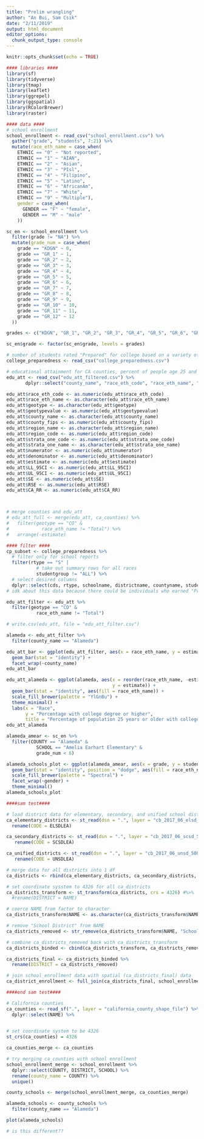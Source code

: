 ```yaml
---
title: "Prelim wrangling"
author: "An Bui, Sam Csik"
date: "2/11/2019"
output: html_document
editor_options: 
  chunk_output_type: console
---
```


```r
knitr::opts_chunk$set(echo = TRUE)
```

```r
#### libraries ####
library(sf)
library(tidyverse)
library(tmap)
library(leaflet)
library(ggrepel)
library(ggspatial)
library(RColorBrewer)
library(raster)

#### data ####
# school enrollment
school_enrollment <- read_csv("school_enrollment.csv") %>% 
  gather("grade", "students", 7:21) %>%
  mutate(race_eth_name = case_when(
    ETHNIC == "0" ~ "Not reported",
    ETHNIC == "1" ~ "AIAN",
    ETHNIC == "2" ~ "Asian",
    ETHNIC == "3" ~ "PIsl",
    ETHNIC == "4" ~ "Filipino",
    ETHNIC == "5" ~ "Latino",
    ETHNIC == "6" ~ "AfricanAm",
    ETHNIC == "7" ~ "White",
    ETHNIC == "9" ~ "Multiple"),
    gender = case_when(
      GENDER == "F" ~ "female",
      GENDER == "M" ~ "male"
    ))

sc_en <- school_enrollment %>% 
  filter(grade != "NA") %>% 
  mutate(grade_num = case_when(
    grade == "KDGN" ~ 0,
    grade == "GR_1" ~ 1, 
    grade == "GR_2" ~ 2,
    grade == "GR_3" ~ 3,
    grade == "GR_4" ~ 4,
    grade == "GR_5" ~ 5, 
    grade == "GR_6" ~ 6, 
    grade == "GR_7" ~ 7, 
    grade == "GR_8" ~ 8, 
    grade == "GR_9" ~ 9, 
    grade == "GR_10" ~ 10, 
    grade == "GR_11" ~ 11, 
    grade == "GR_12" ~ 12
  ))

grades <- c("KDGN", "GR_1", "GR_2", "GR_3", "GR_4", "GR_5", "GR_6", "GR_7", "GR_8", "GR_9", "GR_10", "GR_11", "GR_12")

sc_en$grade <- factor(sc_en$grade, levels = grades)

# number of students rated "Prepared" for college based on a variety of criteria
college_preparedness <- read_csv("college_preparedness.csv")

# educational attainment for CA counties, percent of people age 25 and up with college degree or higher
edu_att <- read_csv("edu_att_filtered.csv") %>% 
       dplyr::select("county_name", "race_eth_code", "race_eth_name", "geotype", "geotypevalue", "geoname",  "county_fips", "region_name", "region_code", "strata_one_code", "strata_one_name", "numerator",   "denominator", "estimate", "LL_95CI", "UL_95CI", "SE", "RSE", "CA_RR")

edu_att$race_eth_code <- as.numeric(edu_att$race_eth_code)
edu_att$race_eth_name <- as.character(edu_att$race_eth_name)
edu_att$geotype <- as.character(edu_att$geotype)
edu_att$geotypevalue <- as.numeric(edu_att$geotypevalue)
edu_att$county_name <- as.character(edu_att$county_name)
edu_att$county_fips <- as.numeric(edu_att$county_fips)
edu_att$region_name <- as.character(edu_att$region_name)
edu_att$region_code <- as.numeric(edu_att$region_code)
edu_att$strata_one_code <- as.numeric(edu_att$strata_one_code)
edu_att$strata_one_name <- as.character(edu_att$strata_one_name)
edu_att$numerator <- as.numeric(edu_att$numerator)
edu_att$denominator <- as.numeric(edu_att$denominator)
edu_att$estimate <- as.numeric(edu_att$estimate)
edu_att$LL_95CI <- as.numeric(edu_att$LL_95CI)
edu_att$UL_95CI <- as.numeric(edu_att$UL_95CI)
edu_att$SE <- as.numeric(edu_att$SE)
edu_att$RSE <- as.numeric(edu_att$RSE)
edu_att$CA_RR <- as.numeric(edu_att$CA_RR)



# merge counties and edu_att
# edu_att_full <- merge(edu_att, ca_counties) %>% 
#   filter(geotype == "CO" &
#            race_eth_name != "Total") %>% 
#   arrange(-estimate)

```

```r
#### filter ####
cp_subset <- college_preparedness %>% 
  # filter only for school reports
  filter(rtype == "S" |
           # take out summary rows for all races
           studentgroup != "ALL") %>% 
  # select desired columns
  dplyr::select(cds, rtype, schoolname, districtname, countyname, studentgroup, currdenom, curr_prep, curr_prep_pct, curr_prep_apexam, curr_prep_apexam_pct, curr_prep_ibexam, curr_prep_ibexam_pct, curr_prep_collegecredit, curr_prep_collegecredit_pct)
# idk about this data because there could be individuals who earned "Prepared" by taking AP classes AND fulfilling class requirements, but there's no info on how many students overlap between categories (if that makes sense)
```

```r
edu_att_filter <- edu_att %>% 
  filter(geotype == "CO" &
           race_eth_name != "Total")

# write.csv(edu_att, file = "edu_att_filter.csv")

alameda <- edu_att_filter %>% 
  filter(county_name == "Alameda")

edu_att_bar <- ggplot(edu_att_filter, aes(x = race_eth_name, y = estimate)) +
  geom_bar(stat = "identity") +
  facet_wrap(~county_name)
edu_att_bar

edu_att_alameda <- ggplot(alameda, aes(x = reorder(race_eth_name, -estimate), 
                                       y = estimate)) +
  geom_bar(stat = "identity", aes(fill = race_eth_name)) +
  scale_fill_brewer(palette = "YlGnBu") +
  theme_minimal() +
  labs(x = "Race", 
       y = "Percentage with college degree or higher", 
       title = "Percentage of population 25 years or older with college degree or higher - Alameda County")
edu_att_alameda
```

```r
alameda_amear <- sc_en %>% 
  filter(COUNTY == "Alameda" &
           SCHOOL == "Amelia Earhart Elementary" &
           grade_num < 6)

alameda_schools_plot <- ggplot(alameda_amear, aes(x = grade, y = students)) +
  geom_bar(stat = "identity", position = "dodge", aes(fill = race_eth_name)) +
  scale_fill_brewer(palette = "Spectral") +
  facet_wrap(~gender) +
  theme_minimal()
alameda_schools_plot
```

```r
####sam test####

# load district data for elementary, secondary, and unified school districts
ca_elementary_districts <- st_read(dsn = ".", layer = "cb_2017_06_elsd_500k") %>% 
  rename(CODE = ELSDLEA)

ca_secondary_districts <- st_read(dsn = ".", layer = "cb_2017_06_scsd_500k")  %>%
   rename(CODE = SCSDLEA)

ca_unified_districts <- st_read(dsn = ".", layer = "cb_2017_06_unsd_500K") %>%
   rename(CODE = UNSDLEA)

# merge data for all districts into 1 df
ca_districts <- rbind(ca_elementary_districts, ca_secondary_districts, ca_unified_districts)

# set coordinate sysstem to 4326 for all ca_districts
ca_districts_transform <- st_transform(ca_districts, crs = 4326) #%>%
  #rename(DISTRICT = NAME)

# coerce NAME from factor to character
ca_districts_transform$NAME <- as.character(ca_districts_transform$NAME)

# remove "School District" from NAME
ca_districts_removed <- str_remove(ca_districts_transform$NAME, "School District") %>% 

# combine ca_districts_removed back with ca_districts_transform
ca_districts_binded <- cbind(ca_districts_transform, ca_districts_removed) 

ca_districts_final <- ca_districts_binded %>% 
  rename(DISTRICT = ca_districts_removed)

# join school_enrollment data with spatial (ca_districts_final) data
ca_district_enrollment <- full_join(ca_districts_final, school_enrollment)

####end sam test####

# California counties
ca_counties <- read_sf(".", layer = "california_county_shape_file") %>% 
  dplyr::select(NAME) %>% 
  

# set coordinate system to be 4326
st_crs(ca_counties) = 4326

ca_counties_merge <- ca_counties

# try merging ca_counties with school enrollment
school_enrollment_merge <- school_enrollment %>% 
  dplyr::select(COUNTY, DISTRICT, SCHOOL) %>% 
  rename(county_name = COUNTY) %>% 
  unique()

county_schools <- merge(school_enrollment_merge, ca_counties_merge)

alameda_schools <- county_schools %>% 
  filter(county_name == "Alameda")

plot(alameda_schools)

# is this different??

```

